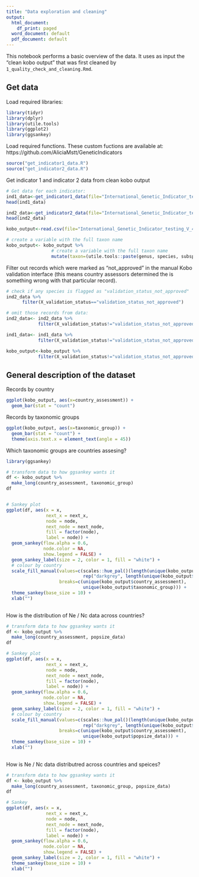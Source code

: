 ```yaml
---
title: "Data exploration and cleaning"
output:
  html_document:
    df_print: paged
  word_document: default
  pdf_document: default
---
```


This notebook performs a basic overview of the data. It uses as input the "clean kobo output" that was first cleaned by `1_quality_check_and_cleaning.Rmd`.

## Get data

Load required libraries:

```r
library(tidyr)
library(dplyr)
library(utile.tools)
library(ggplot2)
library(ggsankey)
```

Load required functions. These custom fuctions are available at: https://github.com/AliciaMstt/GeneticIndicators

```r
source("get_indicator1_data.R")
source("get_indicator2_data.R")
```


Get indicator 1 and indicator 2 data from clean kobo output
```r
# Get data for each indicator:
ind1_data<-get_indicator1_data(file="International_Genetic_Indicator_testing_V_4.0_-_latest_version_-_False_-_2023-04-16-15-48-12.csv")
head(ind1_data)

ind2_data<-get_indicator2_data(file="International_Genetic_Indicator_testing_V_4.0_-_latest_version_-_False_-_2023-04-16-15-48-12.csv")
head(ind2_data)

kobo_output<-read.csv(file="International_Genetic_Indicator_testing_V_4.0_-_latest_version_-_False_-_2023-04-16-15-48-12.csv", sep=";", header=TRUE)

# create a variable with the full taxon name
kobo_output<- kobo_output %>%
                 # create a variable with the full taxon name
                 mutate(taxon=(utile.tools::paste(genus, species, subspecies_variety, na.rm=TRUE)))

```

Filter out records which were marked as "not_approved" in the manual Kobo validation interface (this means country assessors determined the is something wrong with that particular record).

```r
# check if any species is flagged as "validation_status_not_approved"
ind2_data %>%
      filter(X_validation_status=="validation_status_not_approved")

# omit those records from data:
ind2_data<- ind2_data %>%
            filter(X_validation_status!="validation_status_not_approved")

ind1_data<- ind1_data %>%
            filter(X_validation_status!="validation_status_not_approved")

kobo_output<-kobo_output %>%
            filter(X_validation_status!="validation_status_not_approved")
```



## General description of the dataset

Records by country

```r
ggplot(kobo_output, aes(x=country_assessment)) + 
  geom_bar(stat = "count")

```

Records by taxonomic groups

```r
ggplot(kobo_output, aes(x=taxonomic_group)) + 
  geom_bar(stat = "count") +
  theme(axis.text.x = element_text(angle = 45))

```

Which taxonomic groups are countries assesing?
```r
library(ggsankey)

# transform data to how ggsankey wants it
df <- kobo_output %>%
  make_long(country_assessment, taxonomic_group)
df


# Sankey plot
ggplot(df, aes(x = x,
               next_x = next_x,
               node = node,
               next_node = next_node,
               fill = factor(node),
               label = node)) +
  geom_sankey(flow.alpha = 0.6, 
              node.color = NA,
              show.legend = FALSE) +
  geom_sankey_label(size = 2, color = 1, fill = "white") +
  # colour by country
  scale_fill_manual(values=c(scales::hue_pal()(length(unique(kobo_output$country_assessment))),  # a nice  color for each of the n countries
                             rep("darkgrey", length(unique(kobo_output$taxonomic_group)))), # grey for the n taxonomic groups
                    breaks=c(unique(kobo_output$country_assessment), 
                             unique(kobo_output$taxonomic_group))) +
  theme_sankey(base_size = 10) +
  xlab("")
  

```


How is the distribution of Ne / Nc data across countries?
```r
# transform data to how ggsankey wants it
df <- kobo_output %>%
  make_long(country_assessment, popsize_data)
df

# Sankey plot
ggplot(df, aes(x = x,
               next_x = next_x,
               node = node,
               next_node = next_node,
               fill = factor(node),
               label = node)) +
  geom_sankey(flow.alpha = 0.6, 
              node.color = NA,
              show.legend = FALSE) +
  geom_sankey_label(size = 2, color = 1, fill = "white") +
  # colour by country
  scale_fill_manual(values=c(scales::hue_pal()(length(unique(kobo_output$country_assessment))),  # a nice  color for each of the n countries
                             rep("darkgrey", length(unique(kobo_output$popsize_data)))), # grey for the n taxonomic groups
                    breaks=c(unique(kobo_output$country_assessment), 
                             unique(kobo_output$popsize_data))) +
  theme_sankey(base_size = 10) +
  xlab("")
  
```




How is Ne / Nc  data distributred across countries and speices?
```r
# transform data to how ggsankey wants it
df <- kobo_output %>%
  make_long(country_assessment, taxonomic_group, popsize_data)
df

# Sankey
ggplot(df, aes(x = x,
               next_x = next_x,
               node = node,
               next_node = next_node,
               fill = factor(node),
               label = node)) +
  geom_sankey(flow.alpha = 0.6, 
              node.color = NA,
              show.legend = FALSE) +
  geom_sankey_label(size = 2, color = 1, fill = "white") +
  theme_sankey(base_size = 10) +
  xlab("")

```



